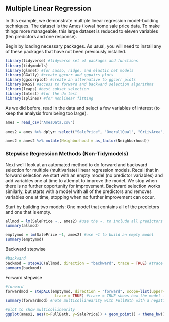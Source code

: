 ## Multiple Linear Regression
In this example, we demonstrate multiple linear regression model-building techniques. The dataset is the Ames (Iowa) home sale price data. To make things more manageable, this large dataset is reduced to eleven variables (ten predictors and one response).  

Begin by loading necessary packages. As usual, you will need to install any of these packages that have not been previously installed.    
```r
library(tidyverse) #tidyverse set of packages and functions
library(tidymodels)
library(glmnet) #for Lasso, ridge, and elastic net models 
library(GGally) #create ggcorr and ggpairs plots
library(ggcorrplot) #create an alternative to ggcorr plots
library(MASS) #access to forward and backward selection algorithms
library(leaps) #best subset selection
library(lmtest) #for the dw test
library(splines) #for nonlinear fitting
```

As we did before, read in the data and select a few variables of interest (to keep the analysis from being too large).     
```r
ames = read_csv("AmesData.csv")
```

```r
ames2 = ames %>% dplyr::select("SalePrice", "OverallQual", "GrLivArea", "GarageCars", "GarageArea", "TotalBsmtSF", "1stFlrSF", "FullBath", "YearBuilt", "YearRemodAdd", "TotRmsAbvGrd", "Neighborhood")
```

```r
ames2 = ames2 %>% mutate(Neighborhood = as_factor(Neighborhood))
```

### Stepwise Regression Methods (Non-Tidymodels)
Next we'll look at an automated method to do forward and backward selection for multiple (multivariate) linear regression models. Recall that in forward selection we start with an empty model (no predictor variables) and add variables one at time to attempt to improve the model. We stop when there is no further opportunity for improvement. Backward selection works similarly, but starts with a model with all of the predictors and removes variables one at time, stopping when no further improvement can occur.  

Start by building two models: One model that contains all of the predictors and one that is empty.
```R
allmod = lm(SalePrice ~., ames2) #use the ~. to include all predictors rather than typing them all in
summary(allmod)

emptymod = lm(SalePrice ~1, ames2) #use ~1 to build an empty model 
summary(emptymod)
```

Backward stepwise  
```r
#backward
backmod = stepAIC(allmod, direction = "backward", trace = TRUE) #trace = TRUE shows how the model is built (which variables are removed)
summary(backmod)
```

Forward stepwise
```r
#forward
forwardmod = stepAIC(emptymod, direction = "forward", scope=list(upper=allmod,lower=emptymod),
                      trace = TRUE) #trace = TRUE shows how the model is built (which variables                                       are added)
summary(forwardmod) #note multicollinearity with FullBath with a negative coefficient

#plot to show multicollinearity
ggplot(ames2, aes(x=FullBath, y=SalePrice)) + geom_point() + theme_bw()
```






